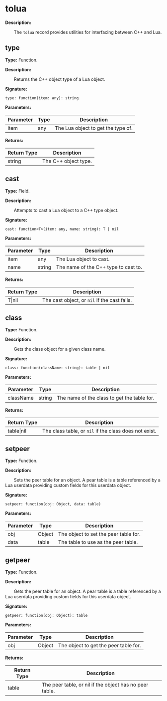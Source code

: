 # tolua

**Description:**

&emsp;&emsp;The `tolua` record provides utilities for interfacing between C++ and Lua.

## type

**Type:** Function.

**Description:**

&emsp;&emsp;Returns the C++ object type of a Lua object.

**Signature:**
```tl
type: function(item: any): string
```

**Parameters:**

| Parameter | Type | Description |
| --- | --- | --- |
| item | any | The Lua object to get the type of. |

**Returns:**

| Return Type | Description |
| --- | --- |
| string | The C++ object type. |

## cast

**Type:** Field.

**Description:**

&emsp;&emsp;Attempts to cast a Lua object to a C++ type object.

**Signature:**
```tl
cast: function<T>(item: any, name: string): T | nil
```

**Parameters:**

| Parameter | Type | Description |
| --- | --- | --- |
| item | any | The Lua object to cast. |
| name | string | The name of the C++ type to cast to. |

**Returns:**

| Return Type | Description |
| --- | --- |
| T\|nil | The cast object, or `nil` if the cast fails. |

## class

**Type:** Function.

**Description:**

&emsp;&emsp;Gets the class object for a given class name.

**Signature:**
```tl
class: function(className: string): table | nil
```

**Parameters:**

| Parameter | Type | Description |
| --- | --- | --- |
| className | string | The name of the class to get the table for. |

**Returns:**

| Return Type | Description |
| --- | --- |
| table\|nil | The class table, or `nil` if the class does not exist. |

## setpeer

**Type:** Function.

**Description:**

&emsp;&emsp;Sets the peer table for an object. A pear table is a table referenced by a Lua userdata providing custom fields for this userdata object.

**Signature:**
```tl
setpeer: function(obj: Object, data: table)
```

**Parameters:**

| Parameter | Type | Description |
| --- | --- | --- |
| obj | Object | The object to set the peer table for. |
| data | table | The table to use as the peer table. |

## getpeer

**Type:** Function.

**Description:**

&emsp;&emsp;Gets the peer table for an object. A pear table is a table referenced by a Lua userdata providing custom fields for this userdata object.

**Signature:**
```tl
getpeer: function(obj: Object): table
```

**Parameters:**

| Parameter | Type | Description |
| --- | --- | --- |
| obj | Object | The object to get the peer table for. |

**Returns:**

| Return Type | Description |
| --- | --- |
| table | The peer table, or nil if the object has no peer table. |